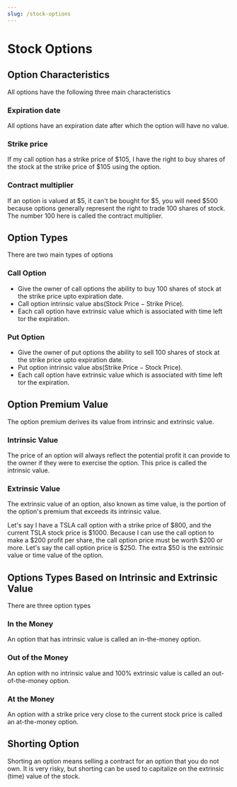 ```yaml
---
slug: /stock-options
---
```


# Stock Options

## Option Characteristics

All options have the following three main characteristics

### Expiration date

All options have an expiration date after which the option will have no value.

### Strike price 

If my call option has a strike price of \$$105$, I have the right to buy shares of the stock at the strike price of \$$105$ using the option.

### Contract multiplier

If an option is valued at \$$5$, it can't be bought for \$$5$, you will need \$$500$ because options generally represent the right to trade $100$ shares of stock. The number $100$ here is called the contract multiplier.


## Option Types

There are two main types of options

### Call Option

- Give the owner of call options the ability to buy $100$ shares of stock at the strike price upto expiration date.
- Call option intrinsic value $\text{abs}(\text{Stock Price} - \text{Strike Price})$.
- Each call option have extrinsic value which is associated with time left tor the expiration.

### Put Option 

- Give the owner of put options the ability to sell $100$ shares of stock at the strike price upto expiration date.
- Put option intrinsic value $\text{abs}(\text{Strike Price} - \text{Stock Price})$.
- Each call option have extrinsic value which is associated with time left tor the expiration.


## Option Premium Value

The option premium derives its value from intrinsic and extrinsic value.

### Intrinsic Value

The price of an option will always reflect the potential profit it can provide to the owner if they were to exercise the option. This price is called the intrinsic value.	

### Extrinsic Value

The extrinsic value of an option, also known as time value, is the portion of the option's premium that exceeds its intrinsic value.

Let's say I have a $\text{TSLA}$ call option with a strike price of \$$800$, and the current $\text{TSLA}$ stock price is \$$1000$. Because I can use the call option to make a \$$200$ profit per share, the call option price must be worth \$$200$ or more. Let's say the call option price is \$$250$. The extra \$$50$ is the extrinsic value or time value of the option.


## Options Types Based on Intrinsic and Extrinsic Value

There are three option types 

### In the Money

An option that has intrinsic value is called an in-the-money option.

### Out of the Money

An option with no intrinsic value and 100% extrinsic value is called an out-of-the-money option.

### At the Money

An option with a strike price very close to the current stock price is called an at-the-money option.


## Shorting Option

Shorting an option means selling a contract for an option that you do not own. It is very risky, but shorting can be used to capitalize on the extrinsic (time) value of the stock.


